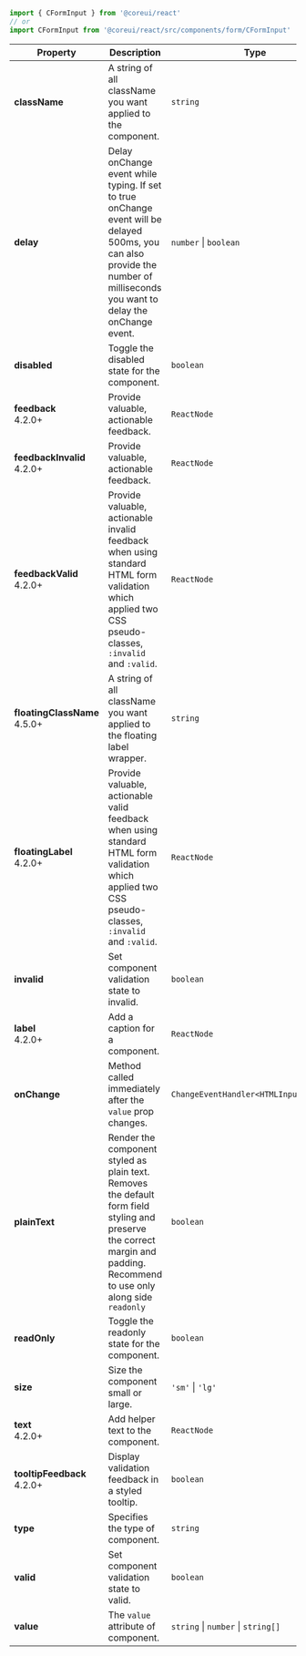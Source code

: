
```jsx
import { CFormInput } from '@coreui/react'
// or
import CFormInput from '@coreui/react/src/components/form/CFormInput'
```

| Property | Description | Type | Default |
| --- | --- | --- | --- |
| **className** | A string of all className you want applied to the component. | `string` | - |
| **delay** | Delay onChange event while typing. If set to true onChange event will be delayed 500ms, you can also provide the number of milliseconds you want to delay the onChange event. | `number` \| `boolean` | false |
| **disabled** | Toggle the disabled state for the component. | `boolean` | - |
| **feedback** <br/><div class="badge bg-primary">4.2.0+</div> | Provide valuable, actionable feedback. | `ReactNode` | - |
| **feedbackInvalid** <br/><div class="badge bg-primary">4.2.0+</div> | Provide valuable, actionable feedback. | `ReactNode` | - |
| **feedbackValid** <br/><div class="badge bg-primary">4.2.0+</div> | Provide valuable, actionable invalid feedback when using standard HTML form validation which applied two CSS pseudo-classes, `:invalid` and `:valid`. | `ReactNode` | - |
| **floatingClassName** <br/><div class="badge bg-primary">4.5.0+</div> | A string of all className you want applied to the floating label wrapper. | `string` | - |
| **floatingLabel** <br/><div class="badge bg-primary">4.2.0+</div> | Provide valuable, actionable valid feedback when using standard HTML form validation which applied two CSS pseudo-classes, `:invalid` and `:valid`. | `ReactNode` | - |
| **invalid** | Set component validation state to invalid. | `boolean` | - |
| **label** <br/><div class="badge bg-primary">4.2.0+</div> | Add a caption for a component. | `ReactNode` | - |
| **onChange** | Method called immediately after the `value` prop changes. | `ChangeEventHandler<HTMLInputElement>` | - |
| **plainText** | Render the component styled as plain text. Removes the default form field styling and preserve the correct margin and padding. Recommend to use only along side `readonly` | `boolean` | - |
| **readOnly** | Toggle the readonly state for the component. | `boolean` | - |
| **size** | Size the component small or large. | `'sm'` \| `'lg'` | - |
| **text** <br/><div class="badge bg-primary">4.2.0+</div> | Add helper text to the component. | `ReactNode` | - |
| **tooltipFeedback** <br/><div class="badge bg-primary">4.2.0+</div> | Display validation feedback in a styled tooltip. | `boolean` | - |
| **type** | Specifies the type of component. | `string` | text |
| **valid** | Set component validation state to valid. | `boolean` | - |
| **value** | The `value` attribute of component. | `string` \| `number` \| `string[]` | - |
